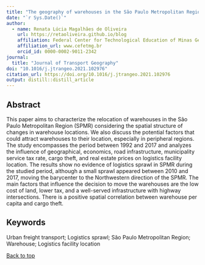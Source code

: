 ```yaml
---
title: "The geography of warehouses in the São Paulo Metropolitan Region and contributing factors to this spatial distribution"
date: "`r Sys.Date()`"
author:
  - name: Renata Lúcia Magalhães de Oliveira
    url: https://retaoliveira.github.io/blog
    affiliation: Federal Center for Technological Education of Minas Gerais
    affiliation_url: www.cefetmg.br
    orcid_id: 0000-0002-9011-2342
journal: 
  title: "Journal of Transport Geography"
doi: "10.1016/j.jtrangeo.2021.102976"
citation_url: https://doi.org/10.1016/j.jtrangeo.2021.102976
output: distill::distill_article
---
```


<link rel="stylesheet" href="academicons-1.9.1/css/academicons.min.css"/>

## Abstract

This paper aims to characterize the relocation of warehouses in the São Paulo Metropolitan Region (SPMR) considering the spatial structure of changes in warehouse locations. We also discuss the potential factors that could attract warehouses to their location, especially in peripheral regions. The study encompasses the period between 1992 and 2017 and analyzes the influence of geographical, economics, road infrastructure, municipality service tax rate, cargo theft, and real estate prices on logistics facility location. The results show no evidence of logistics sprawl in SPMR during the studied period, although a small sprawl appeared between 2010 and 2017, moving the barycenter to the Northwestern direction of the SPMR. The main factors that influence the decision to move the warehouses are the low cost of land, lower tax, and a well-served infrastructure with highway intersections. There is a positive spatial correlation between warehouse per capita and cargo theft.

## Keywords
Urban freight transport; Logistics sprawl; São Paulo Metropolitan Region; Warehouse; Logistics facility location

<a href="#top">Back to top</a>